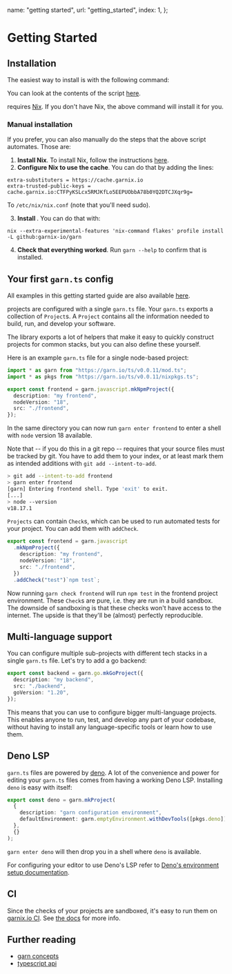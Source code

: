 
  name: "getting started",
  url: "getting_started",
  index: 1,
};

# Getting Started

## Installation

The easiest way to install <Garn/> is with the following command:

<BashSnippetToCopy snippet="sh <(curl --proto '=https' --tlsv1.2 -sSf https://garn.io/install.sh)" />

You can look at the contents of the script [here](../install.sh).

<Garn/> requires [Nix](https://nixos.org/). If you don't have Nix, the above command will install it for you.

### Manual installation

If you prefer, you can also manually do the steps that the above script automates. Those are:

1. **Install Nix**. To install Nix, follow the instructions [here](https://nixos.org/download).
2. **Configure Nix to use the <Garnix/> cache**. You can do that by adding the lines:
  ```
extra-substituters = https://cache.garnix.io
extra-trusted-public-keys = cache.garnix.io:CTFPyKSLcx5RMJKfLo5EEPUObbA78b0YQ2DTCJXqr9g=
  ```
  To `/etc/nix/nix.conf` (note that you'll need sudo).

3. **Install <Garn/>**. You can do that with:
  ```
  nix --extra-experimental-features 'nix-command flakes' profile install -L github:garnix-io/garn
  ```
4. **Check that everything worked**. Run `garn --help` to confirm that <Garn/> is installed.

## Your first `garn.ts` config

All examples in this getting started guide are also available
[here](https://github.com/garnix-io/garn/tree/main/examples/getting-started).

<Garn/> projects are configured with a single `garn.ts` file. Your `garn.ts`
exports a collection of `Project`s. A `Project` contains all the information
needed to build, run, and develop your software.

The <Garn/> library exports a lot of helpers that make it easy to quickly
construct projects for common stacks, but you can also define these yourself.

Here is an example `garn.ts` file for a single node-based project:

```typescript
import * as garn from "https://garn.io/ts/v0.0.11/mod.ts";
import * as pkgs from "https://garn.io/ts/v0.0.11/nixpkgs.ts";

export const frontend = garn.javascript.mkNpmProject({
  description: "my frontend",
  nodeVersion: "18",
  src: "./frontend",
});
```

In the same directory you can now run `garn enter frontend` to enter a shell
with `node` version 18 available.

Note that -- if you do this in a git repo -- <Garn/> requires that your source
files must be tracked by git. You have to add them to your index, or at least
mark them as intended additions with `git add --intent-to-add`.

```bash
> git add --intent-to-add frontend
> garn enter frontend
[garn] Entering frontend shell. Type 'exit' to exit.
[...]
> node --version
v18.17.1
```

`Projects` can contain `Check`s, which can be used to run automated tests for
your project. You can add them with `addCheck`.

```typescript
export const frontend = garn.javascript
  .mkNpmProject({
    description: "my frontend",
    nodeVersion: "18",
    src: "./frontend",
  })
  .addCheck("test")`npm test`;
```

Now running `garn check frontend` will run `npm test` in the frontend project
environment. These `Check`s are pure, i.e. they are run in a build sandbox. The
downside of sandboxing is that these checks won't have access to the internet.
The upside is that they'll be (almost) perfectly reproducible.

## Multi-language support

You can configure multiple sub-projects with different tech stacks in a single
`garn.ts` file. Let's try to add a go backend:

```typescript
export const backend = garn.go.mkGoProject({
  description: "my backend",
  src: "./backend",
  goVersion: "1.20",
});
```

This means that you can use <Garn/> to configure bigger multi-language projects.
This enables anyone to run, test, and develop any part of your codebase,
without having to install any language-specific tools or learn how to use them.

## Deno LSP

`garn.ts` files are powered by [deno](https://deno.com/).
A lot of the convenience and power for editing your `garn.ts` files comes
from having a working Deno LSP. Installing `deno` is easy with <Garn/> itself:

```typescript
export const deno = garn.mkProject(
  {
    description: "garn configuration environment",
    defaultEnvironment: garn.emptyEnvironment.withDevTools([pkgs.deno]),
  },
  {}
);
```

`garn enter deno` will then drop you in a shell where `deno` is available.

For configuring your editor to use Deno's LSP refer to [Deno's environment setup
documentation](https://docs.deno.com/runtime/manual/getting_started/setup_your_environment).

## CI

Since the checks of your <Garn/> projects are sandboxed, it's easy to run them on
[garnix.io CI](https://garnix.io). See [the docs](https://garnix.io/docs)
for more info.

## Further reading

- [garn concepts](/docs/concepts)
- [typescript api](https://doc.deno.land/https://garn.io/ts/v0.0.11/mod.ts)
